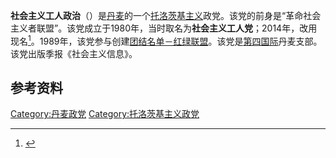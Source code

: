 {{Infobox political party
| name = 社会主义工人政治
| logo = 
| colorcode = #A52A2A
| leader = 
| foundation = 1980年
|前身=革命社会主义者联盟
| ideology = [[共产主义|共产主义]]<br>[[托洛茨基主义|托洛茨基主义]]
| position = [[极左翼|极左翼]]
| headquarters = 
| international = [[第四国际|第四国际]]
| website = 
| country = 丹麦
| native_name = Socialistisk Arbejderpolitik
| slogan = 
| european = 
| national = [[团结名单－红绿联盟|团结名单－红绿联盟]]
| youth_wing = 
| colours = [[红色|红色]]
| newspaper = 《社会主义信息》
| membership = 
}}
'''社会主义工人政治'''（{{lang-da|Socialistisk Arbejderpolitik}}）是[[丹麦|丹麦]]的一个[[托洛茨基主义|托洛茨基主义]]政党。该党的前身是“革命社会主义者联盟”。该党成立于1980年，当时取名为'''社会主义工人党'''；2014年，改用现名<ref name=":0">{{Cite news|url=https://www.information.dk/indland/2014/11/socialistisk-arbejderparti-skifter-navn|title=Socialistisk Arbejderparti skifter navn|last=Kristensen|first=Kim|date=1 December 2014|work=Information|access-date=17 June 2019|language=da|archive-date=2019-06-17|archive-url=https://web.archive.org/web/20190617002724/https://www.information.dk/indland/2014/11/socialistisk-arbejderparti-skifter-navn|dead-url=no}}</ref>。1989年，该党参与创建[[团结名单－红绿联盟|团结名单－红绿联盟]]。该党是[[第四国际|第四国际]]丹麦支部。该党出版季报《社会主义信息》。

==参考资料==
{{reflist}}

[[Category:丹麦政党|Category:丹麦政党]]
[[Category:托洛茨基主义政党|Category:托洛茨基主义政党]]